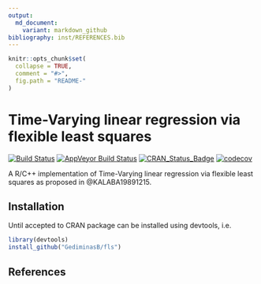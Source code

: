 ```yaml
---
output:
  md_document:
    variant: markdown_github
bibliography: inst/REFERENCES.bib
---
```


<!-- README.md is generated from README.Rmd. Please edit that file -->

```r
knitr::opts_chunk$set(
  collapse = TRUE,
  comment = "#>",
  fig.path = "README-"
)
```

# Time-Varying linear regression via flexible least squares

[![Build Status](https://travis-ci.org/GediminasB/fls.svg?branch=master)](https://travis-ci.org/GediminasB/fls)
[![AppVeyor Build Status](https://ci.appveyor.com/api/projects/status/github/GediminasB/fls?branch=master&svg=true)](https://ci.appveyor.com/project/GediminasB/fls)
[![CRAN_Status_Badge](http://www.r-pkg.org/badges/version/fls)](http://cran.r-project.org/package=fls)
[![codecov](https://codecov.io/gh/GediminasB/fls/branch/master/graph/badge.svg)](https://codecov.io/gh/GediminasB/fls)

A R/C++ implementation of Time-Varying linear regression via flexible least squares as proposed in @KALABA19891215.

## Installation
Until accepted to CRAN package can be installed using devtools, i.e.

```r
library(devtools)
install_github("GediminasB/fls")
```

## References
